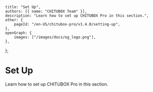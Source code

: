 	title: "Set Up",
	authors: [{ name: "CHITUBOX Team" }],
	description: "Learn how to set up CHITUBOX Pro in this section.",
	other: {
		pageId: "/en-US/chitubox-pro/v1.4.0/setting-up",
	},
	openGraph: {
		images: ["/images/docs/og_logo.png"],
	},
};

# Set Up

Learn how to set up CHITUBOX Pro in this section.
